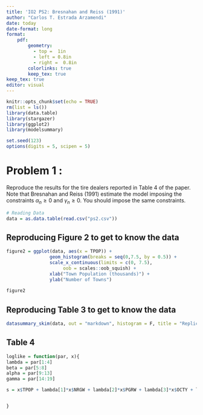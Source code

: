 ---
title: 'IO2 PS2: Bresnahan and Reiss (1991)'
author: "Carlos T. Estrada Arzamendi"
date: today
date-format: long
format:
    pdf:
        geometry:
          - top =  1in
          - left = 0.8in
          - right =  0.8in
        colorlinks: true
        keep_tex: true
keep_tex: true
editor: visual
---

```{r setup, include=FALSE}
knitr::opts_chunk$set(echo = TRUE)
rm(list = ls())
library(data.table)
library(stargazer)
library(ggplot2)
library(modelsummary)

set.seed(123)
options(digits = 5, scipen = 5)
```

# Problem 1 :

Reproduce the results for the tire dealers reported in Table 4 of the paper. Note that Bresnahan and Reiss (1991) estimate the model imposing the constraints $\alpha_n \geq 0$ and $\gamma_n \geq 0$. You should impose the same constraints.

```{r data}
# Reading Data
data = as.data.table(read.csv("ps2.csv"))
```

## Reproducing Figure 2 to get to know the data

```{r figure2, out.width = "60%", fig.align = 'center', fig.cap = "Number of towns by town population"}
figure2 = ggplot(data, aes(x = TPOP)) + 
                geom_histogram(breaks = seq(0,7.5, by = 0.5)) + 
                scale_x_continuous(limits = c(0, 7.5),
                     oob = scales::oob_squish) +
                xlab("Town Population (thousands)") +
                ylab("Number of Towns")
                
figure2
```

## Reproducing Table 3 to get to know the data

```{r}
datasummary_skim(data, out = "markdown", histogram = F, title = "Replication of Table 3")
```

## Table 4

```{r}
loglike = function(par, x){
lambda = par[1:4]
beta = par[5:8]
alpha = par[9:13]
gamma = par[14:19]

s = x$TPOP + lambda[1]*x$NRGW + lambda[2]*x$PGRW + lambda[3]*x$OCTY + lambda[4]*x$OPOP


}
```